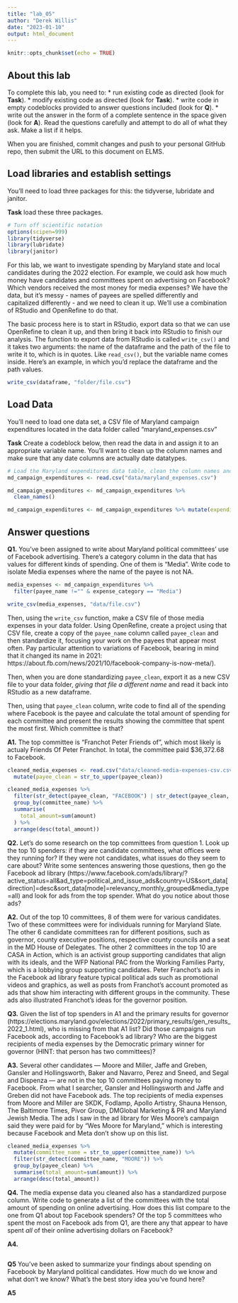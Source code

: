 ```yaml
---
title: "lab_05"
author: "Derek Willis"
date: "2023-01-10"
output: html_document
---
```


```r
knitr::opts_chunk$set(echo = TRUE)
```

## About this lab

To complete this lab, you need to: \* run existing code as directed (look for **Task**). \* modify existing code as directed (look for **Task**). \* write code in empty codeblocks provided to answer questions included (look for **Q**). \* write out the answer in the form of a complete sentence in the space given (look for **A**). Read the questions carefully and attempt to do all of what they ask. Make a list if it helps.

When you are finished, commit changes and push to your personal GitHub repo, then submit the URL to this document on ELMS.

## Load libraries and establish settings

You'll need to load three packages for this: the tidyverse, lubridate and janitor.

**Task** load these three packages.

```r
# Turn off scientific notation
options(scipen=999)
library(tidyverse)
library(lubridate)
library(janitor)
```

For this lab, we want to investigate spending by Maryland state and local candidates during the 2022 election. For example, we could ask how much money have candidates and committees spent on advertising on Facebook? Which vendors received the most money for media expenses? We have the data, but it's messy - names of payees are spelled differently and capitalized differently - and we need to clean it up. We'll use a combination of RStudio and OpenRefine to do that.

The basic process here is to start in RStudio, export data so that we can use OpenRefine to clean it up, and then bring it back into RStudio to finish our analysis. The function to export data from RStudio is called `write_csv()` and it takes two arguments: the name of the dataframe and the path of the file to write it to, which is in quotes. Like `read_csv()`, but the variable name comes inside. Here's an example, in which you'd replace the dataframe and the path values.

```r
write_csv(dataframe, "folder/file.csv")
```


## Load Data

You'll need to load one data set, a CSV file of Maryland campaign expenditures located in the data folder called "maryland_expenses.csv"

**Task** Create a codeblock below, then read the data in and assign it to an appropriate variable name. You'll want to clean up the column names and make sure that any date columns are actually date datatypes.

```r
# Load the Maryland expenditures data table, clean the column names and convert columns with dates into actual dates.
md_campaign_expenditures <- read.csv("data/maryland_expenses.csv")

md_campaign_expenditures <- md_campaign_expenditures %>%
  clean_names()

md_campaign_expenditures <- md_campaign_expenditures %>% mutate(expenditure_date=mdy(expenditure_date))

```

## Answer questions

**Q1.** You've been assigned to write about Maryland political committees' use of Facebook advertising. There's a category column in the data that has values for different kinds of spending. One of them is "Media". Write code to isolate Media expenses where the name of the payee is not NA. 

```r
media_expenses <- md_campaign_expenditures %>%
  filter(payee_name !="" & expense_category == "Media")

write_csv(media_expenses, "data/file.csv")
```

Then, using the `write_csv` function, make a CSV file of those media expenses in your data folder. Using OpenRefine, create a project using that CSV file, create a copy of the `payee_name` column called `payee_clean` and then standardize it, focusing your work on the payees that appear most often. Pay particular attention to variations of Facebook, bearing in mind that it changed its name in 2021: https://about.fb.com/news/2021/10/facebook-company-is-now-meta/).

Then, when you are done standardizing `payee_clean`, export it as a new CSV file to your data folder, *giving that file a different name* and read it back into RStudio as a new dataframe.

Then, using that `payee_clean` column, write code to find all of the spending where Facebook is the payee and calculate the total amount of spending for each committee and present the results showing the committee that spent the most first. Which committee is that?

**A1.** The top committee is "Franchot Peter Friends of", which most likely is actualy Friends Of Peter Franchot. In total, the committee paid $36,372.68 to Facebook.

```r
cleaned_media_expenses <- read.csv("data/cleaned-media-expenses-csv.csv") %>%
  mutate(payee_clean = str_to_upper(payee_clean))

cleaned_media_expenses %>%
  filter(str_detect(payee_clean, "FACEBOOK") | str_detect(payee_clean, "META") | str_detect(payee_clean, "FACE BOOK")) %>%
  group_by(committee_name) %>%
  summarise(
    total_amount=sum(amount)
  ) %>%
  arrange(desc(total_amount))
```

**Q2.** Let's do some research on the top committees from question 1. Look up the top 10 spenders: if they are candidate committees, what offices were they running for? If they were not candidates, what issues do they seem to care about? Write some sentences answering those questions, then go the Facebook ad library (https://www.facebook.com/ads/library/?active_status=all&ad_type=political_and_issue_ads&country=US&sort_data\[direction\]=desc&sort_data\[mode\]=relevancy_monthly_grouped&media_type=all) and look for ads from the top spender. What do you notice about those ads?

**A2.** Out of the top 10 committees, 8 of them were for various candidates. Two of these committees were for individuals running for Maryland Slate. The other 6 candidate committees ran for different positions, such as governor, county executive positions, respective county councils and a seat in the MD House of Delegates. The other 2 committees in the top 10 are CASA in Action, which is an activist group supporting candidates that align with its ideals, and the WFP National PAC from the Working Families Party, which is a lobbying group supporting candidates.
Peter Franchot's ads in the Facebook ad library feature typical political ads such as promotional videos and graphics, as well as posts from Franchot's account promoted as ads that show him interacting with different groups in the community. These ads also illustrated Franchot's ideas for the governor position.

**Q3.** Given the list of top spenders in A1 and the primary results for governor (https://elections.maryland.gov/elections/2022/primary_results/gen_results_2022_1.html), who is missing from that A1 list? Did those campaigns run Facebook ads, according to Facebook's ad library? Who are the biggest recipients of media expenses by the Democratic primary winner for governor (HINT: that person has two committees)?

**A3.** Several other candidates — Moore and Miller, Jaffe and Greben, Gansler and Hollingsworth, Baker and Navarro, Perez and Sneed, and Segal and Dispenza — are not in the top 10 committees paying money to Facebook. From what I searcher, Gansler and Hollingsworth and Jaffe and Greben did not have Facebook ads. The top recipients of media expenses from Moore and Miller are SKDK, Fodlamp, Apollo Artistry, Shauna Henson, The Baltimore Times, Pivor Group, DMGlobal Marketing & PR and Maryland Jewish Media. The ads I saw in the ad library for Wes Moore's campaign said they were paid for by "Wes Moore for Maryland," which is interesting because Facebook and Meta don't show up on this list.

```r
cleaned_media_expenses %>%
  mutate(committee_name = str_to_upper(committee_name)) %>%
  filter(str_detect(committee_name, "MOORE")) %>%
  group_by(payee_clean) %>%
  summarise(total_amount=sum(amount)) %>%
  arrange(desc(total_amount))
```

**Q4.** The media expense data you cleaned also has a standardized purpose column. Write code to generate a list of the committees with the total amount of spending on online advertising. How does this list compare to the one from Q1 about top Facebook spenders? Of the top 5 committees who spent the most on Facebook ads from Q1, are there any that appear to have spent *all* of their online advertising dollars on Facebook?

**A4.** 

```r

```

**Q5** You've been asked to summarize your findings about spending on Facebook by Maryland political candidates. How much do we know and what don't we know? What's the best story idea you've found here?

**A5**
